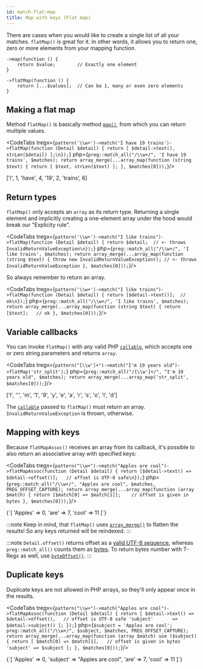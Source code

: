 ```yaml
---
id: match-flat-map
title: Map with keys (Flat map)
---
```



There are cases when you would like to create a single list of all your matches. `flatMap()` is great for it.
In other words, it allows you to return one, zero or more elements from your mapping function.

```
->map(function () {
    return $value;        // Exactly one element
}
```

```
->flatMap(function () {
    return [...$values];  // Can be 1, many or even zero elements
}
```

## Making a flat map

Method `flatMap()` is basically method [`map()`], from which you can return multiple values.

<CodeTabs
    tregx={`pattern('\\w+')->match('I have 19 trains')->flatMap(function (Detail $detail) {
    return [
        $detail->text(), strLen($detail)
    ];\n});`}
    php={`preg::match_all("/\\w+/", 'I have 19 trains', $matches);
return array_merge(...array_map(function (string $text) {
    return [
        $text, strLen($text)
    ];
}, $matches[0]));`}/>

<!--T-Regx:{return-at(0)}-->
<Result>['I', 1, 'have', 4, '19', 2, 'trains', 6]</Result>

## Return types

`flatMap()` only accepts an `array` as its return type. Returning a single element and implicitly creating a one-element
array under the hood would break our "Explicity rule".

<CodeTabs
    tregx={`pattern('\\w+')->match("I like trains")->flatMap(function (Detail $detail) {
    return $detail;  // <- throws InvalidReturnValueException\n});`}
    php={`preg::match_all("/\\w+/", 'I like trains', $matches);
return array_merge(...array_map(function (string $text) {
    throw new InvalidReturnValueException(); // <- throws InvalidReturnValueException
}, $matches[0]));`}/>

<!--T-Regx:{expect-exception(\TRegx\CleanRegex\Exception\InvalidReturnValueException)}-->
<!--PHP:{expect-exception(\TRegx\CleanRegex\Exception\InvalidReturnValueException)}-->

So always remember to return an array.

<CodeTabs
    tregx={`pattern('\\w+')->match("I like trains")->flatMap(function (Detail $detail) {
    return [$detail->text()];  // ok\n});`}
    php={`preg::match_all("/\\w+/", 'I like trains', $matches);
return array_merge(...array_map(function (string $text) {
    return [$text];   // ok
}, $matches[0]));`}/>

<!--T-Regx:{return-semi}-->

## Variable callbacks

You can invoke `flatMap()` with any valid PHP [`callable`], which accepts one or zero string parameters and returns `array`.

<CodeTabs
    tregx={`pattern("[\\w']+")->match("I'm 19 years old")->flatMap('str_split');`}
    php={`preg::match_all("/[\\w']+/", "I'm 19 years old", $matches);
return array_merge(...array_map('str_split', $matches[0]));`}/>

<!--T-Regx:{return-at(0)}-->
<Result>['I', '\'', 'm', '1', '9', 'y', 'e', 'a', 'r', 's', 'o', 'l', 'd']</Result>

The [`callable`] passed to `flatMap()` must return an array. `InvalidReturnValueException` is thrown, otherwise.

## Mapping with keys

Because `flatMapAssoc()` receives an array from its callback, it's possible to also return an associative array with
specified keys:

<CodeTabs
    tregx={`pattern("\\w+")->match("Apples are cool")->flatMapAssoc(function (Detail $detail) {
    return [$detail->text() => $detail->offset()];   // offset is UTF-8 safe\n});`}
    php={`preg::match_all("/\\w+/", "Apples are cool", $matches, PREG_OFFSET_CAPTURE);
return array_merge(...array_map(function (array $match) {
    return [$match[0] => $match[1]];    // offset is given in bytes
}, $matches[0]));`}/>

<!--T-Regx:{return-at(0)}-->
<Result>
{`[
    'Apples' => 0,
    'are'    => 7,
    'cool'   => 11
]`}
</Result>

<!--Result-Value:{return-semi}-->

:::note
Keep in mind, that `flatMap()` uses [`array_merge()`] to flatten the results! So any keys returned will be
reindexed.
:::

:::note
`Detail.offset()` returns offset as a [valid UTF-8 sequence](match-details.md#offsets), whereas `preg::match_all()`
counts them as [bytes](match-details.md#offsets). To return bytes number with T-Regx as well,
use [`byteOffset()`](match-details.md#offsets).
:::

## Duplicate keys

Duplicate keys are not allowed in PHP arrays, so they'll only appear once in the results.

<CodeTabs
    tregx={`pattern("\\w+")->match("Apples are cool")->flatMapAssoc(function (Detail $detail) {
    return [
        $detail->text() => $detail->offset(),   // offset is UTF-8 safe
        'subject'       => $detail->subject()
    ];
});`}
    php={`$subject = 'Apples are cool';
preg::match_all("/\\w+/", $subject, $matches, PREG_OFFSET_CAPTURE);
return array_merge(...array_map(function (array $match) use ($subject) {
    return [
        $match[0] => $match[1],   // offset is given in bytes
        'subject' => $subject
    ];
}, $matches[0]));`}/>

<!--T-Regx:{return-at(0)}-->
<Result>
{`[
    'Apples'  => 0,
    'subject' => "Apples are cool",
    'are'     => 7,
    'cool'    => 11
]`}
</Result>

<!--Result-Value:{return-semi}-->

[`callable`]: https://www.php.net/manual/en/language.types.callable.php
[`map()`]: match-map.mdx
[`first()`]: match-first.mdx
[`array_merge()`]: https://www.php.net/manual/en/function.array-merge.php
